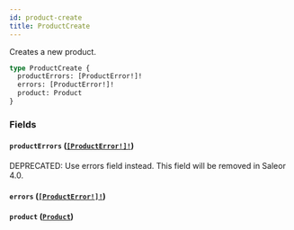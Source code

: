```yaml
---
id: product-create
title: ProductCreate
---
```


Creates a new product.

```graphql
type ProductCreate {
  productErrors: [ProductError!]!
  errors: [ProductError!]!
  product: Product
}
```

### Fields

#### `productErrors` ([`[ProductError!]!`](../../../developer/api-reference/objects/product-error))

<span class="badge badge--warning">DEPRECATED: Use errors field instead. This field will be removed in Saleor 4.0.</span>

#### `errors` ([`[ProductError!]!`](../../../developer/api-reference/objects/product-error))

#### `product` ([`Product`](../../../developer/api-reference/objects/product))
